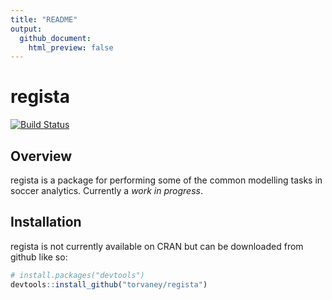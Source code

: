 ```yaml
---
title: "README"
output:
  github_document:
    html_preview: false
---
```


<!-- README.md is generated from README.Rmd. Please edit that file -->

# regista

[![Build Status](https://travis-ci.org/torvaney/regista?branch=master)](https://travis-ci.org/torvaney/regista)

## Overview

regista is a package for performing some of the common modelling tasks in soccer analytics. Currently a *work in progress*.

## Installation

regista is not currently available on CRAN but can be downloaded from github like so:

```r
# install.packages("devtools")
devtools::install_github("torvaney/regista")
```
